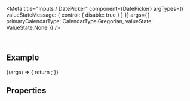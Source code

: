 
<Meta
  title="Inputs / DatePicker"
  component={DatePicker}
  argTypes={{
    valueStateMessage: { control: { disable: true } }
  }}
  args={{
    primaryCalendarType: CalendarType.Gregorian,
    valueState: ValueState.None
  }}
/>

<DocsHeader />

<br />

## Example

<Canvas>
  <Story name="Default">
    {(args) => {
      return <DatePicker {...args} />;
    }}
  </Story>
</Canvas>

## Properties

<ArgsTableWithNote story="." />

<Description />

<DatePickerMethods />

<Footer />
